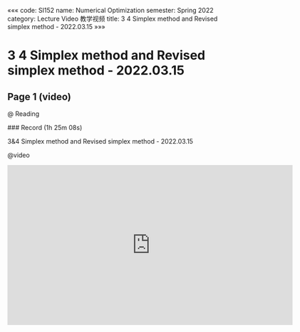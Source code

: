 «««
code: SI152
name: Numerical Optimization
semester: Spring 2022
category: Lecture Video 教学视频
title: 3 4 Simplex method and Revised simplex method - 2022.03.15
»»»

# 3 4 Simplex method and Revised simplex method - 2022.03.15

## Page 1 (video)

@ Reading

<div class="markdown-body">
### Record (1h 25m 08s)

3&4 Simplex method and Revised simplex method - 2022.03.15
</div>

@video

<iframe src="https://sbbrisk.com/e/xuesj2lpb6sn.html" frameborder=0 marginwidth=0 marginheight=0 scrolling=no width=640 height=360 allowfullscreen></iframe>
